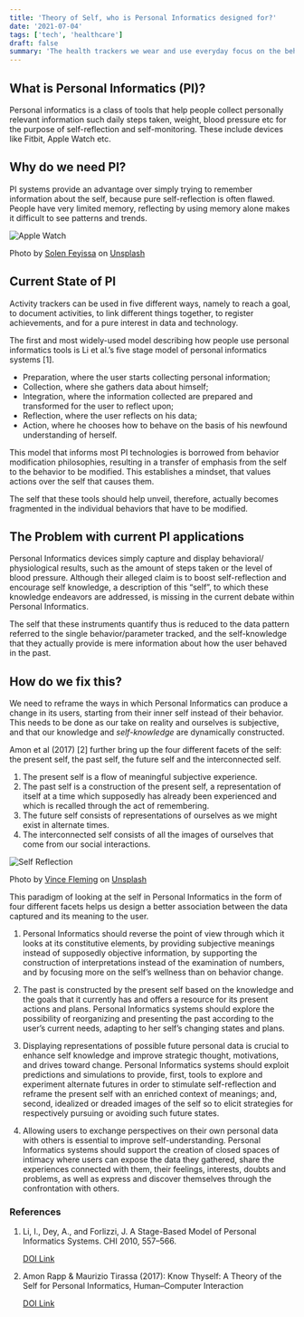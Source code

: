 ```yaml
---
title: 'Theory of Self, who is Personal Informatics designed for?'
date: '2021-07-04'
tags: ['tech', 'healthcare']
draft: false
summary: 'The health trackers we wear and use everyday focus on the behavior to be tracked, rather than the self from which the behaviour emerges. The self that these tools should help unveil, therefore, actually becomes fragmented in the individual behaviors that have to be modified.'
---
```


## What is Personal Informatics (PI)?

Personal informatics is a class of tools that help people collect personally relevant information such daily steps taken, weight, blood pressure etc for the purpose of self-reflection and self-monitoring. These include devices like Fitbit, Apple Watch etc.

## Why do we need PI?

PI systems provide an advantage over simply trying to remember information about the self, because pure self-reflection is often flawed. People have very limited memory, reflecting by using memory alone makes it difficult to see patterns and trends.

<div className="w-full rounded-md">
  <div className="text-center">
    <Image alt="Apple Watch" src="/static/images/PI/apple-watch.jpg" width={640} height={426} />
  </div>
</div>

Photo by <a href="https://unsplash.com/@solenfeyissa?utm_source=unsplash&utm_medium=referral&utm_content=creditCopyText">Solen Feyissa</a> on <a href="https://unsplash.com/s/photos/apple-watch?utm_source=unsplash&utm_medium=referral&utm_content=creditCopyText">Unsplash</a>

## Current State of PI

Activity trackers can be used in five different ways, namely to reach a goal, to document activities, to link different things together, to register achievements, and for a pure interest in data and technology.

The first and most widely-used model describing how people use personal informatics tools is Li et al.’s five stage model of personal informatics systems [1].

- Preparation, where the user starts collecting personal information;
- Collection, where she gathers data about himself;
- Integration, where the information collected are prepared and
  transformed for the user to reflect upon;
- Reflection, where the user reflects on his data;
- Action, where he chooses how to behave on the basis of his
  newfound understanding of herself.

This model that informs most PI technologies is borrowed from behavior modification philosophies, resulting in a transfer of emphasis from the self to the behavior to be modified. This establishes a mindset, that values actions over the self that causes them.

The self that these tools should help unveil, therefore, actually becomes fragmented in the individual behaviors that have to be modified.

## The Problem with current PI applications

Personal Informatics devices simply capture and display behavioral/ physiological results, such as the amount of steps taken or the level of blood pressure. Although their alleged claim is to boost self-reflection and encourage self knowledge, a description of this “self”, to which these knowledge endeavors are addressed, is missing in the current debate within Personal Informatics.

The self that these instruments quantify thus is reduced to the data pattern referred to the single behavior/parameter tracked, and the self-knowledge that they actually provide is mere information about how the user behaved in the past.

## How do we fix this?

We need to reframe the ways in which Personal Informatics can produce a change in its users, starting from their inner self instead of their behavior.
This needs to be done as our take on reality and ourselves is subjective, and that our knowledge and _self-knowledge_ are dynamically constructed.

Amon et al (2017) [2] further bring up the four different facets of the self: the present self, the past self, the future self and the interconnected self.

1. The present self is a flow of meaningful subjective experience.
2. The past self is a construction of the present self, a representation of itself at a time which supposedly has already been experienced and which is recalled through the act of remembering.
3. The future self consists of representations of ourselves as we might exist in alternate times.
4. The interconnected self consists of all the images of ourselves that come from our social interactions.

<div className="w-full rounded-md">
  <div className="text-center">
    <Image alt="Self Reflection" src="/static/images/PI/reflection.jpg" width={640} height={426} />
  </div>
</div>

Photo by <a href="https://unsplash.com/@vincefleming?utm_source=unsplash&utm_medium=referral&utm_content=creditCopyText">Vince Fleming</a> on <a href="https://unsplash.com/s/photos/reflection?utm_source=unsplash&utm_medium=referral&utm_content=creditCopyText">Unsplash</a>

This paradigm of looking at the self in Personal Informatics in the form of four different facets helps us design a better association between the data captured and its meaning to the user.

1. Personal Informatics should reverse the point of view through which it looks at its constitutive elements, by providing subjective meanings instead of supposedly objective information, by supporting the construction of interpretations instead of the examination of numbers, and by focusing more on the self’s wellness than on behavior change.

2. The past is constructed by the present self based on the knowledge and the goals that it currently has and offers a resource for its present actions and plans. Personal Informatics
   systems should explore the possibility of reorganizing and presenting the past according to the user’s current needs, adapting to her self’s changing states and plans.

3. Displaying representations of possible future personal data is crucial to enhance self knowledge and improve strategic thought, motivations, and drives toward change. Personal Informatics systems should exploit predictions and simulations to provide, first, tools to explore and experiment alternate futures in order to stimulate self-reflection and reframe the present self with an enriched context of meanings; and, second, idealized or dreaded images of the self so to elicit strategies for respectively pursuing or avoiding such future states.

4. Allowing users to exchange perspectives on their own personal data with others is essential to improve self-understanding. Personal Informatics systems should support the creation of
   closed spaces of intimacy where users can expose the data they gathered, share the experiences connected with them, their feelings, interests, doubts and problems, as well as express and
   discover themselves through the confrontation with others.

### References

1. Li, I., Dey, A., and Forlizzi, J. A Stage-Based Model of Personal Informatics Systems. CHI 2010, 557–566.

   [DOI Link](https://doi.org/10.1145/1753326.1753409)

2. Amon Rapp & Maurizio Tirassa (2017): Know Thyself: A Theory of the Self for Personal Informatics, Human–Computer Interaction

   [DOI Link](https://doi.org/10.1080/07370024.2017.1285704)

